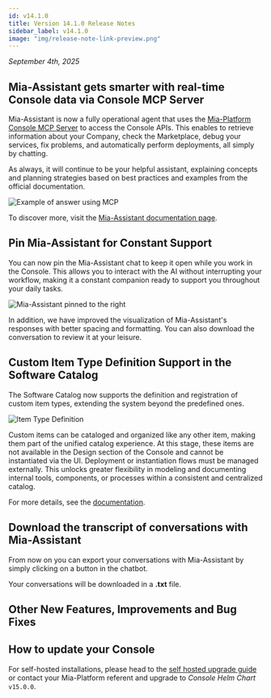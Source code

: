 ```yaml
---
id: v14.1.0
title: Version 14.1.0 Release Notes
sidebar_label: v14.1.0
image: "img/release-note-link-preview.png"
---
```



_September 4th, 2025_

## Mia-Assistant gets smarter with real-time Console data via Console MCP Server

Mia-Assistant is now a fully operational agent that uses the [Mia-Platform Console MCP Server](https://github.com/mia-platform/console-mcp-server) to access the Console APIs. This enables to retrieve information about your Company, check the Marketplace, debug your services, fix problems, and automatically perform deployments, all simply by chatting.

As always, it will continue to be your helpful assistant, explaining concepts and planning strategies based on best practices and examples from the official documentation.

![Example of answer using MCP](img/mcp-response.png)

To discover more, visit the [Mia-Assistant documentation page](/products/console/assistant/overview.md).

## Pin Mia-Assistant for Constant Support

You can now pin the Mia-Assistant chat to keep it open while you work in the Console. This allows you to interact with the AI without interrupting your workflow, making it a constant companion ready to support you throughout your daily tasks.

![Mia-Assistant pinned to the right](img/pinned-assistant.png)

In addition, we have improved the visualization of Mia-Assistant's responses with better spacing and formatting. You can also download the conversation to review it at your leisure.

## Custom Item Type Definition Support in the Software Catalog

The Software Catalog now supports the definition and registration of custom item types, extending the system beyond the predefined ones.

![Item Type Definition](img/item-type-definition.png)

Custom items can be cataloged and organized like any other item, making them part of the unified catalog experience. At this stage, these items are not available in the Design section of the Console and cannot be instantiated via the UI. Deployment or instantiation flows must be managed externally.
This unlocks greater flexibility in modeling and documenting internal tools, components, or processes within a consistent and centralized catalog.

For more details, see the [documentation](/products/software-catalog/basic-concepts/10_items-types.md).

## Download the transcript of conversations with Mia-Assistant

From now on you can export your conversations with Mia-Assistant by simply clicking on a button in the chatbot.

Your conversations will be downloaded in a **.txt** file.

## Other New Features, Improvements and Bug Fixes

<Accordion data={dataAccordion} />


## How to update your Console

For self-hosted installations, please head to the [self hosted upgrade guide](/infrastructure/self-hosted/installation-chart/100_how-to-upgrade.md) or contact your Mia-Platform referent and upgrade to _Console Helm Chart_ `v15.0.0`.

